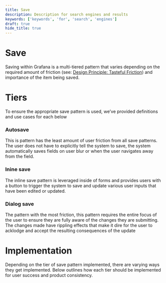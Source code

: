 ```yaml
---
title: Save
description: Description for search engines and results
keywords: ['keywords', 'for', 'search', 'engines']
draft: true
hide_title: true
---
```



# Save <Badge text='draft' color='orange'></Badge>


Saving within Grafana is a multi-tiered pattern that varies depending on the required amount of friction (see: [Design Principle: Tasteful Friction](https://docs.google.com/document/d/1VlJYFOD-VPbUgzZ5LpspRGwTgW2qIyqiH75QKtRTlGU/edit?usp=sharing)) and importance of the item being saved.


# Tiers

To ensure the appropriate save pattern is used, we’ve provided definitions and use cases for each below

### **Autosave**

This is pattern has the least amount of user friction from all save patterns. The user does not have to explicitly tell the system to save, the system automatically saves fields on user blur or when the user navigates away from the field.


### **Inine save**

The inline save pattern is leveraged inside of forms and provides users with a button to trigger the system to save and update various user inputs that have been edited or updated.

### **Dialog save**

The pattern with the most friction, this pattern requires the entire focus of the user to ensure they are fully aware of the changes they are submitting. The changes made have rippling effects that make it dire for the user to acklodge and accept the resulting consequences of the update


# Implementation

Depending on the tier of save pattern implemented, there are varying ways they get implemented. Below outlines how each tier should be implemented for user success and product consistency.

